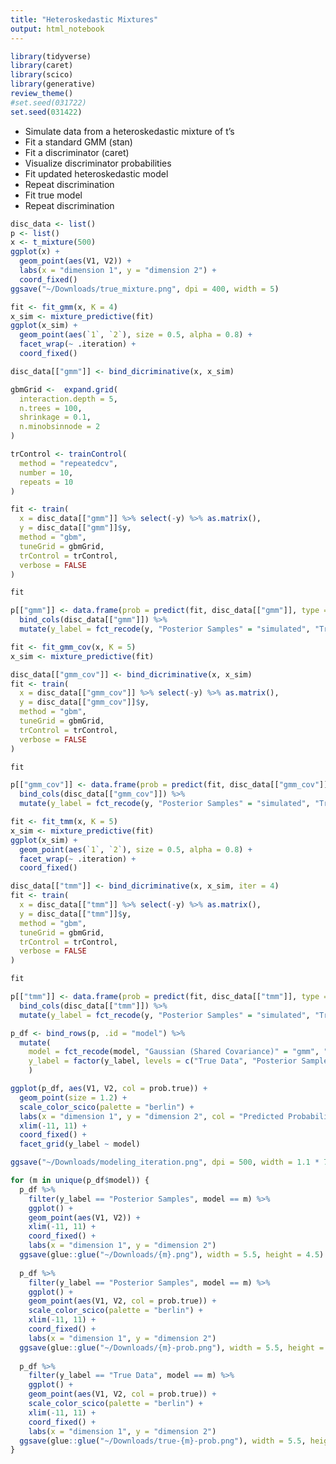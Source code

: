 ```yaml
---
title: "Heteroskedastic Mixtures"
output: html_notebook
---
```


```r
library(tidyverse)
library(caret)
library(scico)
library(generative)
review_theme()
#set.seed(031722)
set.seed(031422)
```

* Simulate data from a heteroskedastic mixture of t's
* Fit a standard GMM (stan)
* Fit a discriminator (caret)
* Visualize discriminator probabilities
* Fit updated heteroskedastic model
* Repeat discrimination
* Fit true model
* Repeat discrimination

```r
disc_data <- list()
p <- list()
x <- t_mixture(500)
ggplot(x) +
  geom_point(aes(V1, V2)) +
  labs(x = "dimension 1", y = "dimension 2") +
  coord_fixed()
ggsave("~/Downloads/true_mixture.png", dpi = 400, width = 5)
```

```r
fit <- fit_gmm(x, K = 4)
x_sim <- mixture_predictive(fit)
ggplot(x_sim) +
  geom_point(aes(`1`, `2`), size = 0.5, alpha = 0.8) +
  facet_wrap(~ .iteration) +
  coord_fixed()
```

```r
disc_data[["gmm"]] <- bind_dicriminative(x, x_sim)
```

```r
gbmGrid <-  expand.grid(
  interaction.depth = 5,
  n.trees = 100,
  shrinkage = 0.1,
  n.minobsinnode = 2
)

trControl <- trainControl(
  method = "repeatedcv",
  number = 10,
  repeats = 10
)

fit <- train(
  x = disc_data[["gmm"]] %>% select(-y) %>% as.matrix(), 
  y = disc_data[["gmm"]]$y, 
  method = "gbm",
  tuneGrid = gbmGrid,
  trControl = trControl,
  verbose = FALSE
)

fit
```

```r
p[["gmm"]] <- data.frame(prob = predict(fit, disc_data[["gmm"]], type = "prob")) %>%
  bind_cols(disc_data[["gmm"]]) %>%
  mutate(y_label = fct_recode(y, "Posterior Samples" = "simulated", "True Data" = "true"))
```

```r
fit <- fit_gmm_cov(x, K = 5)
x_sim <- mixture_predictive(fit)
```

```r
disc_data[["gmm_cov"]] <- bind_dicriminative(x, x_sim)
fit <- train(
  x = disc_data[["gmm_cov"]] %>% select(-y) %>% as.matrix(), 
  y = disc_data[["gmm_cov"]]$y, 
  method = "gbm",
  tuneGrid = gbmGrid,
  trControl = trControl,
  verbose = FALSE
)

fit
```

```r
p[["gmm_cov"]] <- data.frame(prob = predict(fit, disc_data[["gmm_cov"]], type = "prob")) %>%
  bind_cols(disc_data[["gmm_cov"]]) %>%
  mutate(y_label = fct_recode(y, "Posterior Samples" = "simulated", "True Data" = "true"))
```

```r
fit <- fit_tmm(x, K = 5)
x_sim <- mixture_predictive(fit)
ggplot(x_sim) +
  geom_point(aes(`1`, `2`), size = 0.5, alpha = 0.8) +
  facet_wrap(~ .iteration) +
  coord_fixed()
```

```r
disc_data[["tmm"]] <- bind_dicriminative(x, x_sim, iter = 4)
fit <- train(
  x = disc_data[["tmm"]] %>% select(-y) %>% as.matrix(),
  y = disc_data[["tmm"]]$y, 
  method = "gbm",
  tuneGrid = gbmGrid,
  trControl = trControl,
  verbose = FALSE
)

fit
```

```r
p[["tmm"]] <- data.frame(prob = predict(fit, disc_data[["tmm"]], type = "prob")) %>%
  bind_cols(disc_data[["tmm"]]) %>%
  mutate(y_label = fct_recode(y, "Posterior Samples" = "simulated", "True Data" = "true"))
```

```r
p_df <- bind_rows(p, .id = "model") %>%
  mutate(
    model = fct_recode(model, "Gaussian (Shared Covariance)" = "gmm", "Gaussian (Individual Covariance)" = "gmm_cov", "Student's t (Individual Covariance)" = "tmm"),
    y_label = factor(y_label, levels = c("True Data", "Posterior Samples"))
    )

ggplot(p_df, aes(V1, V2, col = prob.true)) +
  geom_point(size = 1.2) +
  scale_color_scico(palette = "berlin") +
  labs(x = "dimension 1", y = "dimension 2", col = "Predicted Probability") +
  xlim(-11, 11) +
  coord_fixed() +
  facet_grid(y_label ~ model)

ggsave("~/Downloads/modeling_iteration.png", dpi = 500, width = 1.1 * 7, height = 1.1 * 4.5)
```

```r
for (m in unique(p_df$model)) {
  p_df %>%
    filter(y_label == "Posterior Samples", model == m) %>%
    ggplot() +
    geom_point(aes(V1, V2)) +
    xlim(-11, 11) +
    coord_fixed() +
    labs(x = "dimension 1", y = "dimension 2")
  ggsave(glue::glue("~/Downloads/{m}.png"), width = 5.5, height = 4.5)
  
  p_df %>%
    filter(y_label == "Posterior Samples", model == m) %>%
    ggplot() +
    geom_point(aes(V1, V2, col = prob.true)) +
    scale_color_scico(palette = "berlin") +
    xlim(-11, 11) +
    coord_fixed() +
    labs(x = "dimension 1", y = "dimension 2")
  ggsave(glue::glue("~/Downloads/{m}-prob.png"), width = 5.5, height = 4.5)
  
  p_df %>%
    filter(y_label == "True Data", model == m) %>%
    ggplot() +
    geom_point(aes(V1, V2, col = prob.true)) +
    scale_color_scico(palette = "berlin") +
    xlim(-11, 11) +
    coord_fixed() +
    labs(x = "dimension 1", y = "dimension 2")
  ggsave(glue::glue("~/Downloads/true-{m}-prob.png"), width = 5.5, height = 4.5)
}
```
